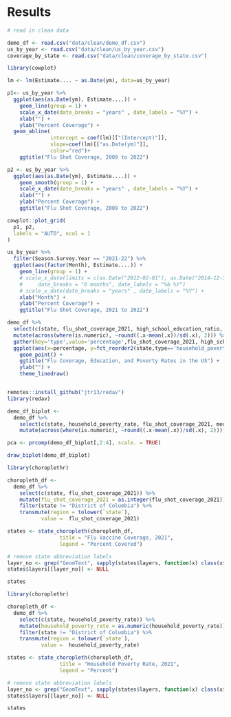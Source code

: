 # Results

```r
# read in clean data

demo_df <- read.csv("data/clean/demo_df.csv")
us_by_year <- read.csv("data/clean/us_by_year.csv")
coverage_by_state <- read.csv("data/clean/coverage_by_state.csv")

```



```r
library(cowplot)

lm <- lm(Estimate.... ~ as.Date(ym), data=us_by_year)

p1<- us_by_year %>%
  ggplot(aes(as.Date(ym), Estimate....)) +
    geom_line(group = 1) +
    scale_x_date(date_breaks = "years" , date_labels = "%Y") + 
    xlab("") + 
    ylab("Percent Coverage") +
  geom_abline(
              intercept = coef(lm)[["(Intercept)"]],
              slope=coef(lm)[["as.Date(ym)"]],
              color="red")+
    ggtitle("Flu Shot Coverage, 2009 to 2022")

p2 <- us_by_year %>%
  ggplot(aes(as.Date(ym), Estimate....)) +
    geom_smooth(group = 1) +
    scale_x_date(date_breaks = "years" , date_labels = "%Y") + 
    xlab("") + 
    ylab("Percent Coverage") +
    ggtitle("Flu Shot Coverage, 2009 to 2022")

cowplot::plot_grid(
  p1, p2,
  labels = "AUTO", ncol = 1
)

```
```r


us_by_year %>%
  filter(Season.Survey.Year == "2021-22") %>%
  ggplot(aes(factor(Month), Estimate....)) +
    geom_line(group = 1) +
    # scale_x_date(limits = c(as.Date("2012-02-01"), as.Date("2014-12-31")),  
    #     date_breaks = "6 months", date_labels = "%b %Y") 
    # scale_x_date(date_breaks = "years" , date_labels = "%Y") + 
    xlab("Month") + 
    ylab("Percent Coverage") +
    ggtitle("Flu Shot Coverage, 2021 to 2022")


```


```r

demo_df %>%
  select(c(state, flu_shot_coverage_2021, high_school_education_ratio, household_poverty_rate)) %>%
  mutate(across(where(is.numeric), ~round((.x-mean(.x))/sd(.x), 2))) %>%
  gather(key='type',value='percentage',flu_shot_coverage_2021, high_school_education_ratio, household_poverty_rate) %>%
  ggplot(aes(x=percentage, y=fct_reorder2(state,type=='household_poverty_rate',percentage,.desc=FALSE), color = type)) +
    geom_point() +
    ggtitle("Flu Coverage, Education, and Poverty Rates in the US") +
    ylab("") +
    theme_linedraw()



```

```r

remotes::install_github("jtr13/redav")
library(redav)

demo_df_biplot <-
  demo_df %>%
    select(c(state, household_poverty_rate, flu_shot_coverage_2021, median_household_income, high_school_education_ratio, elder_ratio, children_ratio)) %>%
    mutate(across(where(is.numeric), ~round((.x-mean(.x))/sd(.x), 2)))

pca <- prcomp(demo_df_biplot[,2:4], scale. = TRUE)

draw_biplot(demo_df_biplot)


```


```r

library(choroplethr)

choropleth_df <-
  demo_df %>%
    select(c(state, flu_shot_coverage_2021)) %>%
    mutate(flu_shot_coverage_2021 = as.integer(flu_shot_coverage_2021)) %>%
    filter(state != "District of Columbia") %>%
    transmute(region = tolower(`state`),
           value =  flu_shot_coverage_2021)

states <- state_choropleth(choropleth_df,
                 title = "Flu Vaccine Coverage, 2021",
                 legend = "Percent Covered")

# remove state abbreviation labels
layer_no <- grep("GeomText", sapply(states$layers, function(x) class(x$geom)[1]))
states$layers[[layer_no]] <- NULL

states

```


```r

library(choroplethr)

choropleth_df <-
  demo_df %>%
    select(c(state, household_poverty_rate)) %>%
    mutate(household_poverty_rate = as.numeric(household_poverty_rate)) %>%
    filter(state != "District of Columbia") %>%
    transmute(region = tolower(`state`),
           value =  household_poverty_rate)

states <- state_choropleth(choropleth_df,
                 title = "Household Poverty Rate, 2021",
                 legend = "Percent")

# remove state abbreviation labels
layer_no <- grep("GeomText", sapply(states$layers, function(x) class(x$geom)[1]))
states$layers[[layer_no]] <- NULL

states

```